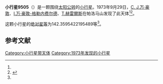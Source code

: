 {{Infobox planet
| bgcolour = #FFFFC0
| name = 9505 Lohengrin
| symbol =
| image =
| caption =
| discovery = yes
| discovery_ref =
| discoverer = [[C._J.万·豪敦|C. J.万·豪敦]]、[[I.万·豪敦-格勒内费尔德|I.万·豪敦-格勒内费尔德]]、[[T.赫雷爾斯|T.赫雷爾斯]]
| discovery_site = [[帕洛马山|帕洛马山]] 
| discovered = 1973年9月29日
| designations = yes
| mp_name =
| named_after =
| alt_names = 4131 T-2/ 1996 YN / 1998 KS45
| mp_category = [[主带小行星|主带小行星]]
| orbit_ref = <ref name="a">[http://ssd.jpl.nasa.gov/sbdb.cgi?sstr=9505 9505 Lohengrin] {{Wayback|url=http://ssd.jpl.nasa.gov/sbdb.cgi?sstr=9505 |date=20140817082000 }}，小行星數據庫瀏覽器（JPL Small-Body Database Browser）－[[美国国家航空航天局|美国国家航空航天局]]喷气推进实验室</ref>
| epoch = 2456400.5（2013年4月18日更新）
| aphelion = {{convert|3.763976386563744|AU|km|3|lk=out}}
| perihelion = {{convert|2.376747898459217|AU|km|3}}
| semimajor = {{convert|3.070362142511481|AU|km|3}}
| eccentricity = 0.22590633
| period = 1965.091743[[日|日]]<br />5.38[[儒略年|儒略年]]
| avg_speed =
| inclination = 3.304188250188041
| asc_node = 50.56697319081153
| mean_anomaly =
| arg_peri = 142.3595422195489
| satellites =
| physical_characteristics = yes
| dimensions =
| mass =
| density =
| surface_grav =
| escape_velocity =
| sidereal_day =
| axial_tilt =
| pole_ecliptic_lat =
| pole_ecliptic_lon =
| albedo =
| temperatures=
| temp_name1 =
| mean_temp_1 =
| max_temp_1 =
| temp_name2 =
| max_temp_2 =
| spectral_type =
| abs_magnitude = 142.3595422195489
}}

'''小行星9505'''（{{lang-en|9505 Lohengrin}}）是一颗围绕[[太阳|太阳]][[公转|公转]]的[[小行星|小行星]]。1973年9月29日，[[C._J.万·豪敦|C. J.万·豪敦]]、[[I.万·豪敦-格勒内费尔德|I.万·豪敦-格勒内费尔德]]、[[T.赫雷爾斯|T.赫雷爾斯]]在帕洛马山发现了此天体<ref name="a" /><ref>{{cite news|title=小行星列表|url=http://cfa-www.harvard.edu/iau/lists/NumberedMPs.txt|accessdate=2013-07-08|newspaper=哈佛大学|archive-date=2008-05-17|archive-url=https://web.archive.org/web/20080517010638/http://cfa-www.harvard.edu/iau/lists/NumberedMPs.txt|dead-url=no}}</ref>。

这颗小行星的[[绝对星等|绝对星等]]为142.3595422195489等<ref name="a" />。

==参考文献==
{{reflist}}
{{Minor Planet Number|[[小行星9504|小行星9504]]|[[小行星9506|小行星9506]]}}

{{小天体}}

[[Category:小行星带天体|Category:小行星带天体]]
[[Category:1973年发现的小行星|Category:1973年发现的小行星]]

{{asteroid-stub}}